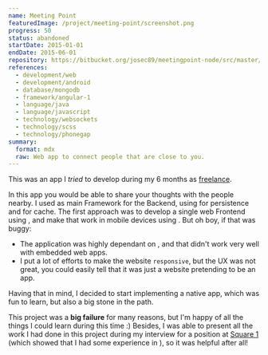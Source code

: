 ```yaml
---
name: Meeting Point
featuredImage: /project/meeting-point/screenshot.png
progress: 50
status: abandoned
startDate: 2015-01-01
endDate: 2015-06-01
repository: https://bitbucket.org/josec89/meetingpoint-node/src/master/
references:
  - development/web
  - development/android
  - database/mongodb
  - framework/angular-1
  - language/java
  - language/javascript
  - technology/websockets
  - technology/scss
  - technology/phonegap
summary:
  format: mdx
  raw: Web app to connect people that are close to you.
---
```


This was an app I _tried_ to develop during my 6 months as [freelance](career/freelance-2015).

In this app you would be able to share your thoughts with the people nearby. I used [](framework/sailsjs) as main Framework for the Backend, using [](database/mongodb) for persistence and [](database/redis) for cache. The first approach was to develop a single web Frontend using [](framework/angular-1), and make that work in mobile devices using [](technology/phonegap). But oh boy, if that was buggy:

- The application was highly dependant on [](technology/websockets), and that didn't work very well with embedded web apps.
- I put a lot of efforts to make the website `responsive`, but the UX was not great, you could easily tell that it was just a website pretending to be an app.

Having that in mind, I decided to start implementing a native [](development/android) app, which was fun to learn, but also a big stone in the path.

This project was a **big failure** for many reasons, but I'm happy of all the things I could learn during this time :) Besides, I was able to present all the work I had done in this project during my interview for a position at [Square 1](career/square1) (which showed that I had some experience in [](development/web)), so it was helpful after all!
